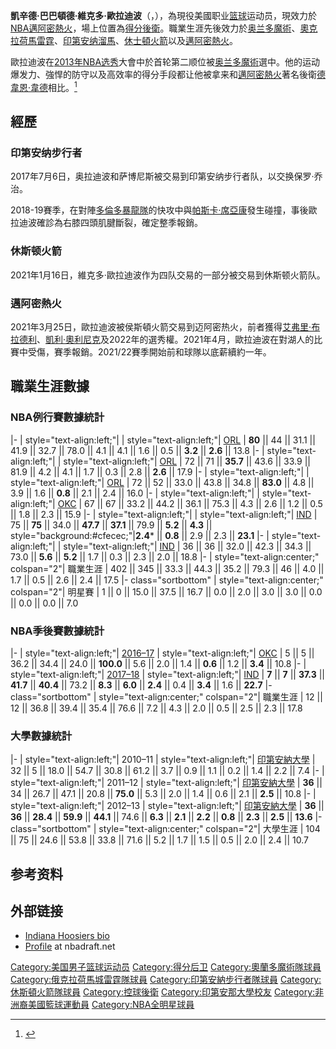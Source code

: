 {{noteTA
|G1=NBA|1=zh-cn:西河; zh-tw:西河; zh-tw:西河}}
{{Infobox basketball biography
| name =維克多·歐拉迪波<br>{{lang|en|Victor Oladipo}}
| image = Victor Oladipo (39060706270) crop.jpg
| caption = 效力於[[印第安那溜馬|印第安那溜馬]]隊時（ 2019 ）
| height_ft = 6
| height_in = 4
| weight_lb = 214
| league = [[NBA|NBA]]
| team = [[邁阿密熱火|邁阿密熱火]]
| number = 4
| position = [[得分後衛|得分後衛]]／[[控球後衛|控球後衛]]
| nationality = {{USA}}
| birth_date = {{birth date and age|1992|5|4}}
| birth_place ={{USA}}[[馬里蘭州|馬里蘭州]][[銀泉_(馬里蘭州)|銀泉]]
| college = [[印第安納大學|印第安納大學]] (2010-2013)
| draft_round = 1
| draft_pick = 2
| draft_year = 2013
| draft_team = [[奧蘭多魔術|奧蘭多魔術]]
| career_start = 2013
| team1 = [[奧蘭多魔術|奧蘭多魔術]]
| years1 = {{nbay|2013|start}}–{{nbay|2015|end}}
| team2 = [[奧克拉荷馬雷霆|奧克拉荷馬雷霆]]
| years2 = {{nbay|2016|start}}–{{nbay|2016|end}}
| team3 = [[印第安納溜馬|印第安納溜馬]]
| years3 = {{nbay|2017|start}}–{{nbay|2020|end}}
| team4 = [[休士頓火箭|休士頓火箭]]
| years4 = {{nbay|2020|end}}
| team5 = [[邁阿密熱火|邁阿密熱火]]
| years5 = {{nbay|2020|end}}-至今
|highlights = 
* 2× [[NBA明星賽|NBA明星賽]] ({{nasg|2018}}, {{nasg|2019}})
* [[NBA最佳陣容|NBA最佳陣容第三隊]] ({{nbay|2017|end}})
* [[NBA最佳防守陣容|NBA最佳防守陣容第一隊]] ({{nbay|2017|end}})
* [[NBA最佳進步球員|NBA最佳進步球員]] ({{nbay|2017|end}})
* [[NBA歷屆抄截王|NBA抄截王]] ({{nbay|2017|end}})
* [[NBA最佳新秀陣容|NBA最佳新秀陣容第一隊]] ({{nbay|2013|end}})
* [[Sporting_News_Men's_College_Basketball_Player_of_the_Year|''Sporting News'' Player of the Year]] (2013)
* [[Adolph_Rupp_Trophy|Adolph Rupp Trophy]] (2013)
* Consensus first-team [[NCAA_Men's_Basketball_All-Americans|All-American]] ([[2013_NCAA_Men's_Basketball_All-Americans|2013]])
* Co-[[NABC_Defensive_Player_of_the_Year|NABC Defensive Player of the Year]] (2013)
* [[Big_Ten_Conference|Big Ten]] Defensive Player of the Year (2013)
* First-team All-Big Ten (2013)
* 2× Big Ten All-Defensive team (2012, 2013)
| nba_profile = victor_oladipo
| bbr = oladivi01
}}
'''凱辛德·巴巴頓德·維克多·歐拉迪波'''（{{lang-en|'''Kehinde Babatunde Victor Oladipo'''}}，{{bd|1992年|5月4日}}），為現役美國职业[[篮球|篮球]]运动员，現效力於[[NBA|NBA]][[邁阿密熱火|邁阿密熱火]]，場上位置為[[得分後衛|得分後衛]]。職業生涯先後效力於[[奥兰多魔术|奥兰多魔術]]、[[奧克拉荷馬雷霆|奧克拉荷馬雷霆]]、[[印第安纳步行者|印第安纳溜馬]]、[[休士頓火箭|休士頓火箭]]以及[[邁阿密熱火|邁阿密熱火]]。

歐拉迪波在[[2013年NBA选秀|2013年NBA选秀]]大會中於首轮第二顺位被[[奥兰多魔术|奥兰多魔術]]選中。他的运动爆发力、強悍的防守以及高效率的得分手段都让他被拿来和[[邁阿密熱火|邁阿密熱火]]著名後衛[[德韋恩·韋德|德韋恩·韋德]]相比。<ref name="ESPN">{{cite web | url=http://www.thebiglead.com/index.php/2013/02/02/victor-oladipo-dunked-and-dick-vitale-lost-his-mind/ | title=Victor Oladipo Dunked, and Dick Vitale Lost His Mind | publisher=ESPN | accessdate=February 3, 2013 | archive-url=https://www.webcitation.org/6GjGdpNym?url=http://www.thebiglead.com/index.php/2013/02/02/victor-oladipo-dunked-and-dick-vitale-lost-his-mind/ | archive-date=2013-05-19 | dead-url=yes }}</ref>

==經歷==
===印第安纳步行者===
2017年7月6日，奥拉迪波和萨博尼斯被交易到印第安纳步行者队，以交换保罗·乔治。

2018-19賽季，在對陣[[多倫多暴龍隊|多倫多暴龍隊]]的快攻中與[[帕斯卡·席亞康|帕斯卡·席亞康]]發生碰撞，事後歐拉迪波確診為右膝四頭肌腱斷裂，確定整季報銷。

===休斯顿火箭===
2021年1月16日，維克多·歐拉迪波作为四队交易的一部分被交易到休斯顿火箭队。

===邁阿密熱火===
2021年3月25日，歐拉迪波被侯斯頓火箭交易到迈阿密热火，前者獲得[[艾弗里·布拉德利|艾弗里·布拉德利]]、[[凱利·奧利尼克|凱利·奧利尼克]]及2022年的選秀權。2021年4月，歐拉迪波在對湖人的比賽中受傷，賽季報銷。2021/22賽季開始前和球隊以底薪續約一年。

==職業生涯數據==
{{NBA player statistics legend}}

===NBA例行賽數據統計===
{{NBA player statistics start}}
|-
| style="text-align:left;"| {{nbay|2013}}
| style="text-align:left;"| [[奧蘭多魔術|ORL]]
| '''80''' || 44 || 31.1 || 41.9 || 32.7 || 78.0 || 4.1 || 4.1 || 1.6 || 0.5 || '''3.2''' || '''2.6''' || 13.8
|-
| style="text-align:left;"| {{nbay|2014}}
| style="text-align:left;"| [[奧蘭多魔術|ORL]]
| 72 || 71 || '''35.7''' || 43.6 || 33.9 || 81.9 || 4.2 || 4.1 || 1.7 || 0.3 || 2.8 || '''2.6''' || 17.9
|-
| style="text-align:left;"| {{nbay|2015}}
| style="text-align:left;"| [[奧蘭多魔術|ORL]]
| 72 || 52 || 33.0 || 43.8 || 34.8 || '''83.0''' || 4.8 || 3.9 || 1.6 || '''0.8''' || 2.1 || 2.4 || 16.0
|-
| style="text-align:left;"| {{nbay|2016}}
| style="text-align:left;"| [[奧克拉荷馬城雷霆|OKC]]
| 67 || 67 || 33.2 || 44.2 || 36.1 || 75.3 || 4.3 || 2.6 || 1.2 || 0.5 || 1.8 || 2.3 || 15.9
|-
| style="text-align:left;"| {{nbay|2017}}
| style="text-align:left;"| [[印第安納溜馬|IND]]
| 75 || '''75''' || 34.0 || '''47.7''' || '''37.1''' || 79.9 || '''5.2''' || '''4.3''' || style="background:#cfecec;"|'''2.4'''* || '''0.8''' || 2.9 || 2.3 || '''23.1'''
|-
| style="text-align:left;"| {{nbay|2018}}
| style="text-align:left;"| [[印第安納溜馬|IND]]
| 36 || 36 || 32.0 || 42.3 || 34.3 || 73.0 || '''5.6''' || '''5.2''' || 1.7 || 0.3 || 2.3 || 2.0 || 18.8
|-
| style="text-align:center;" colspan="2"| 職業生涯 
| 402 || 345 || 33.3 || 44.3 || 35.2 || 79.3 || 46 || 4.0 || 1.7 || 0.5 || 2.6 || 2.4 || 17.5
|- class="sortbottom"
| style="text-align:center;" colspan="2"| 明星賽
| 1 || 0 || 15.0 || 37.5 || 16.7 || 0.0 || 2.0 || 3.0 || 3.0 || 0.0 || 0.0 || 0.0 || 7.0
{{S-end}}

===NBA季後賽數據統計===
{{NBA player statistics start}}
|-
| style="text-align:left;"| [[2017年NBA季後賽|2016–17]]
| style="text-align:left;"| [[奧克拉荷馬雷霆|OKC]]
| 5 || 5 || 36.2 || 34.4 || 24.0 || '''100.0''' || 5.6 || 2.0 || 1.4 || '''0.6''' || 1.2 || '''3.4''' || 10.8
|-
| style="text-align:left;"| [[2018年NBA季後賽|2017–18]]
| style="text-align:left;"| [[印第安那溜馬|IND]]
| '''7''' || '''7''' || '''37.3''' || '''41.7''' || '''40.4''' || 73.2 || '''8.3''' || '''6.0''' || '''2.4''' || 0.4 || '''3.4''' || 1.6 || '''22.7'''
|- class="sortbottom"
| style="text-align:center;" colspan="2"| 職業生涯
| 12 || 12 || 36.8 || 39.4 || 35.4 || 76.6 || 7.2 || 4.3 || 2.0 || 0.5 || 2.5 || 2.3 || 17.8
{{S-end}}

===大學數據統計===
{{NBA player statistics start}}
|-
| style="text-align:left;"| 2010–11
| style="text-align:left;"| [[印第安納大學|印第安納大學]]
| 32 || 5 || 18.0 || 54.7 || 30.8 || 61.2 || 3.7 || 0.9 || 1.1 || 0.2 || 1.4 || 2.2 || 7.4
|-
| style="text-align:left;"| 2011–12
| style="text-align:left;"| [[印第安納大學|印第安納大學]]
| '''36''' || 34 || 26.7 || 47.1 || 20.8 || '''75.0''' || 5.3 || 2.0 || 1.4 || 0.6 || 2.1 || '''2.5''' || 10.8
|-
| style="text-align:left;"| 2012–13
| style="text-align:left;"| [[印第安納大學|印第安納大學]]
| '''36''' || '''36''' || '''28.4''' || '''59.9''' || '''44.1''' || 74.6 || '''6.3''' || '''2.1''' || '''2.2''' || '''0.8''' || '''2.3''' || '''2.5''' || '''13.6'''
|- class="sortbottom"
| style="text-align:center;" colspan="2"| 大學生涯
| 104 || 75 || 24.6 || 53.8 || 33.8 || 71.6 || 5.2 || 1.7 || 1.5 || 0.5 || 2.0 || 2.4 || 10.7
{{S-end}}

== 参考资料 ==
{{reflist}}

== 外部链接 ==
* [https://web.archive.org/web/20130328141239/http://www.iuhoosiers.com/sports/m-baskbl/mtt/victor_oladipo_714523.html Indiana Hoosiers bio] 
* [http://www.nbadraft.net/players/victor-oladipo Profile] {{Wayback|url=http://www.nbadraft.net/players/victor-oladipo |date=20130704120554 }} at nbadraft.net

{{Miami Heat current roster}}
{{NABC年度最佳防守球员}}
{{阿道夫·鲁普奖获得者}}
{{体育新闻大学篮球年度最佳男子球员}}
{{2013 NBA Draft}}
{{NBA进步最快球员}}
{{NBA抢断王}}

{{Authority control}}
{{DEFAULTSORT:Oladipo, Victor}}
[[Category:美国男子篮球运动员|Category:美国男子篮球运动员]]
[[Category:得分后卫|Category:得分后卫]]
[[Category:奧蘭多魔術隊球員|Category:奧蘭多魔術隊球員]]
[[Category:俄克拉荷馬城雷霆隊球員|Category:俄克拉荷馬城雷霆隊球員]]
[[Category:印第安納步行者隊球員|Category:印第安納步行者隊球員]]
[[Category:休斯頓火箭隊球員|Category:休斯頓火箭隊球員]]
[[Category:控球後衛|Category:控球後衛]]
[[Category:印第安那大學校友|Category:印第安那大學校友]]
[[Category:非洲裔美國籃球運動員|Category:非洲裔美國籃球運動員]]
[[Category:NBA全明星球員|Category:NBA全明星球員]]